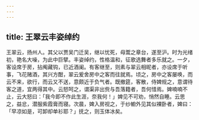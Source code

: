 ```yaml
---
---
---
```

title: 王翠云丰姿绰约
---



王翠云，扬州人。其父以贾吴门迁吴，继以忧死，母鬻之章台，遂至沪。时为光绪初，艳名大噪，为此中巨擘。丰姿绰约，性格温和，征歌选舞者多乐就之。一夕，客设席于房，拈阄藏钩，已近酒阑。有客继至，则素与翠云相昵者，亦设席于听事，飞花赌酒，其兴方酣，翠云爰舍房中之客而往就焉。顷之，房中之客屡唤，而云不来，欲行，而云又不送，意颇近于负气者。既撤筵，客散，侍婢规之，意谓待客之道，宜两得其中。云怒呵之，谓渠非出赀与吾落籍者，吾何惜焉。婢喃喃不止，云大怒曰：「我今即不作此生涯，奈我何！」婢见不可劝，悄然自睡。云思之，益忿，潜服紫霞膏而寝。次晨，婢入房视之，于纱幮外见其似裸卧者，婢曰：「早凉如是，可卸却单衫耶？」抚之，则玉体冰矣。